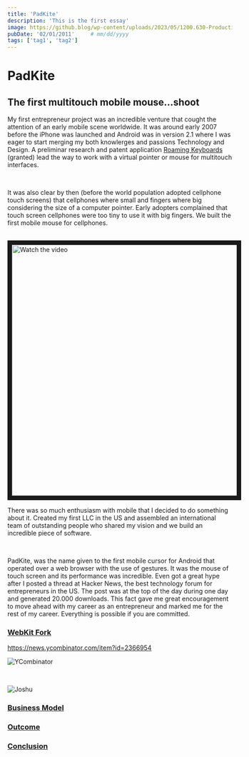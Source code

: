 ```yaml
---
title: 'PadKite'
description: 'This is the first essay'
image: https://github.blog/wp-content/uploads/2023/05/1200.630-Productivity-wLogo@2x.png?resize=1600%2C850
pubDate: '02/01/2011'     # mm/dd/yyyy
tags: ['tag1', 'tag2']
---
```


# PadKite
## The first multitouch mobile mouse...shoot

My first entrepreneur project was an incredible venture that cought the attention of an early mobile scene worldwide. It
was around early 2007 before the iPhone was launched and Android was in version 2.1 where I  was eager to start merging my both knowlerges and passions Technology and Design. A preliminar research and patent application <a href="/previous/roamingkeyboards" target="_target">Roaming Keyboards</a> (granted) lead the way to work with a virtual pointer or mouse for multitouch interfaces.

<br />

It was also clear by then (before the world population adopted cellphone touch screens) that cellphones where small and fingers where big considering the size of a computer pointer. Early adopters complained that touch screen cellphones were too tiny to use it with big fingers. We built the first mobile mouse for cellphones.

<br />

<a href="http://www.youtube.com/watch?feature=player_embedded&v=V6rZBtKEg7g&t" target="_blank">
 <img src="/images/previous/padkite/padkite_video_thumbnail.png" alt="Watch the video" width="1000" height="562" border="10" />
</a>

<br />

There was so much enthusiasm with mobile that I decided to do something about it.
Created my first LLC in the US and assembled an international team of outstanding people who
shared my vision and we build an incredible piece of software.

<br />


PadKite, was the name given to the first mobile cursor for Android that operated over a web
browser with the use of gestures. It was the mouse of touch screen and its performance was
incredible. Even got a great hype after I posted a thread at Hacker News, the best technology forum
for entrepreneurs in the US. The post was at the top of the day during one day and generated 20.000
downloads. This fact gave me great encouragement to move ahead with my career as an
entrepreneur and marked me for the rest of my career. Everything is possible if you are committed.

### [WebKit Fork](#webkit-fork)


https://news.ycombinator.com/item?id=2366954


![YCombinator](/images/previous/padkite/padkite_ycombinator.png)

<br />

![Joshu](/images/previous/padkite/padkite_joshu.png)


### [Business Model](#business-model)

### [Outcome](#outcome)

### [Conclusion](#conclusion)
